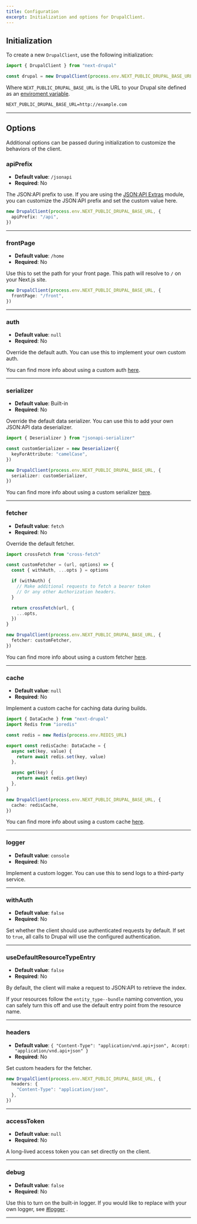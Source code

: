 ```yaml
---
title: Configuration
excerpt: Initialization and options for DrupalClient.
---
```


## Initialization

To create a new `DrupalClient`, use the following initialization:

```ts
import { DrupalClient } from "next-drupal"

const drupal = new DrupalClient(process.env.NEXT_PUBLIC_DRUPAL_BASE_URL)
```

Where `NEXT_PUBLIC_DRUPAL_BASE_URL` is the URL to your Drupal site defined as an [enviroment variable](/docs/enviroment-variables).

```txt title=.env.local
NEXT_PUBLIC_DRUPAL_BASE_URL=http://example.com
```

---

## Options

Additional options can be passed during initialization to customize the behaviors of the client.

### apiPrefix

- **Default value**: `/jsonapi`
- **Required**: No

The JSON:API prefix to use. If you are using the [JSON:API Extras](https://www.drupal.org/project/jsonapi_extras) module, you can customize the JSON:API prefix and set the custom value here.

```ts
new DrupalClient(process.env.NEXT_PUBLIC_DRUPAL_BASE_URL, {
  apiPrefix: "/api",
})
```

---

### frontPage

- **Default value**: `/home`
- **Required**: No

Use this to set the path for your front page. This path will resolve to `/` on your Next.js site.

```ts
new DrupalClient(process.env.NEXT_PUBLIC_DRUPAL_BASE_URL, {
  frontPage: "/front",
})
```

---

### auth

- **Default value**: `null`
- **Required**: No

Override the default auth. You can use this to implement your own custom auth.

You can find more info about using a custom auth [here](/docs/authentication).

---

### serializer

- **Default value**: Built-in
- **Required**: No

Override the default data serializer. You can use this to add your own JSON:API data deserializer.

```ts
import { Deserializer } from "jsonapi-serializer"

const customSerializer = new Deserializer({
  keyForAttribute: "camelCase",
})

new DrupalClient(process.env.NEXT_PUBLIC_DRUPAL_BASE_URL, {
  serializer: customSerializer,
})
```

You can find more info about using a custom serializer [here](/docs/serializer).

---

### fetcher

- **Default value**: `fetch`
- **Required**: No

Override the default fetcher.

```ts
import crossFetch from "cross-fetch"

const customFetcher = (url, options) => {
  const { withAuth, ...opts } = options

  if (withAuth) {
    // Make additional requests to fetch a bearer token
    // Or any other Authorization headers.
  }

  return crossFetch(url, {
    ...opts,
  })
}

new DrupalClient(process.env.NEXT_PUBLIC_DRUPAL_BASE_URL, {
  fetcher: customFetcher,
})
```

You can find more info about using a custom fetcher [here](/docs/fetcher).

---

### cache

- **Default value**: `null`
- **Required**: No

Implement a custom cache for caching data during builds.

```ts
import { DataCache } from "next-drupal"
import Redis from "ioredis"

const redis = new Redis(process.env.REDIS_URL)

export const redisCache: DataCache = {
  async set(key, value) {
    return await redis.set(key, value)
  },

  async get(key) {
    return await redis.get(key)
  },
}

new DrupalClient(process.env.NEXT_PUBLIC_DRUPAL_BASE_URL, {
  cache: redisCache,
})
```

You can find more info about using a custom cache [here](/docs/cache).

---

### logger

- **Default value**: `console`
- **Required**: No

Implement a custom logger. You can use this to send logs to a third-party service.

---

### withAuth

- **Default value**: `false`
- **Required**: No

Set whether the client should use authenticated requests by default. If set to `true`, all calls to Drupal will use the configured authentication.

---

### useDefaultResourceTypeEntry

- **Default value**: `false`
- **Required**: No

By default, the client will make a request to JSON:API to retrieve the index.

If your resources follow the `entity_type--bundle` naming convention, you can safely turn this off and use the default entry point from the resource name.

---

### headers

- **Default value**: `{ "Content-Type": "application/vnd.api+json", Accept: "application/vnd.api+json" }`
- **Required**: No

Set custom headers for the fetcher.

```ts
new DrupalClient(process.env.NEXT_PUBLIC_DRUPAL_BASE_URL, {
  headers: {
    "Content-Type": "application/json",
  },
})
```

---

### accessToken

- **Default value**: `null`
- **Required**: No

A long-lived access token you can set directly on the client.

---

### debug

- **Default value**: `false`
- **Required**: No

Use this to turn on the built-in logger. If you would like to replace with your own logger, see [#logger](/docs/client/configuration#logger)
.

---
